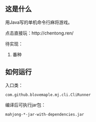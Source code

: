 ==这是什么==
用Java写的单机命令行麻将游戏。

点击直接玩：http://chentong.ren/

待实现：
#番种

==如何运行==
入口类：
 com.github.blovemaple.mj.cli.CliRunner
编译后可执行jar包：
 mahjong-*-jar-with-dependencies.jar